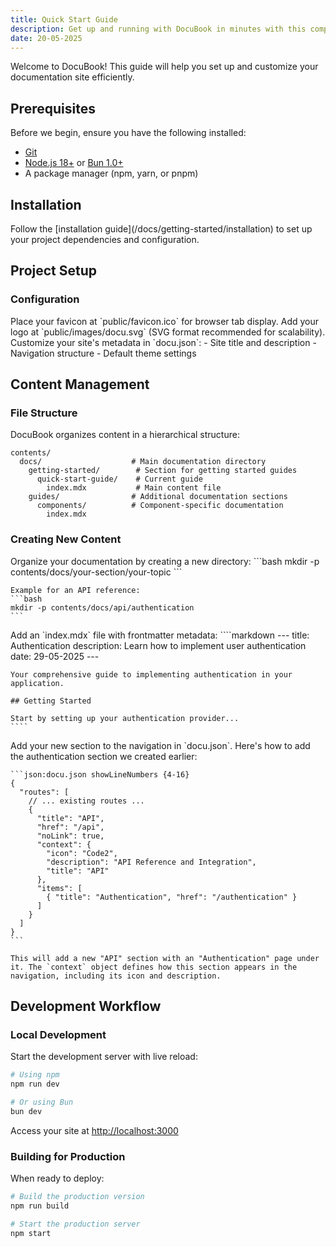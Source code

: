 ```yaml
---
title: Quick Start Guide
description: Get up and running with DocuBook in minutes with this comprehensive guide
date: 20-05-2025
---
```


Welcome to DocuBook! This guide will help you set up and customize your documentation site efficiently.

## Prerequisites

Before we begin, ensure you have the following installed:

- [Git](https://git-scm.com/)
- [Node.js 18+](https://nodejs.org/) or [Bun 1.0+](https://bun.sh/)
- A package manager (npm, yarn, or pnpm)

## Installation

<Note type="note" title="Initial Setup">
  Follow the [installation guide](/docs/getting-started/installation) to set up your project dependencies and configuration.
</Note>

## Project Setup

### Configuration

<Stepper>
  <StepperItem title="Add Favicon">
    Place your favicon at `public/favicon.ico` for browser tab display.
  </StepperItem>
  <StepperItem title="Add Logo">
    Add your logo at `public/images/docu.svg` (SVG format recommended for scalability).
  </StepperItem>
  <StepperItem title="Update Site Information">
    Customize your site's metadata in `docu.json`:
    - Site title and description
    - Navigation structure
    - Default theme settings
  </StepperItem>
</Stepper>

## Content Management

### File Structure

DocuBook organizes content in a hierarchical structure:

```plaintext
contents/
  docs/                    # Main documentation directory
    getting-started/        # Section for getting started guides
      quick-start-guide/    # Current guide
        index.mdx           # Main content file
    guides/                # Additional documentation sections
      components/          # Component-specific documentation
        index.mdx
```

### Creating New Content

<Stepper>
  <StepperItem title="1. Create Content Directory">
    Organize your documentation by creating a new directory:
    ```bash
    mkdir -p contents/docs/your-section/your-topic
    ```

    Example for an API reference:
    ```bash
    mkdir -p contents/docs/api/authentication
    ```
  </StepperItem>

  <StepperItem title="2. Create MDX Content">
    Add an `index.mdx` file with frontmatter metadata:
    ````markdown
    ---
    title: Authentication
    description: Learn how to implement user authentication
    date: 29-05-2025
    ---

    Your comprehensive guide to implementing authentication in your application.

    ## Getting Started

    Start by setting up your authentication provider...
    ````
  </StepperItem>

  <StepperItem title="3. Update Navigation">
    Add your new section to the navigation in `docu.json`. Here's how to add the authentication section we created earlier:

    ```json:docu.json showLineNumbers {4-16}
    {
      "routes": [
        // ... existing routes ...
        {
          "title": "API",
          "href": "/api",
          "noLink": true,
          "context": {
            "icon": "Code2",
            "description": "API Reference and Integration",
            "title": "API"
          },
          "items": [
            { "title": "Authentication", "href": "/authentication" }
          ]
        }
      ]
    }
    ```

    This will add a new "API" section with an "Authentication" page under it. The `context` object defines how this section appears in the navigation, including its icon and description.
  </StepperItem>
</Stepper>

## Development Workflow

### Local Development

Start the development server with live reload:

```bash
# Using npm
npm run dev

# Or using Bun
bun dev
```

Access your site at [http://localhost:3000](http://localhost:3000)

### Building for Production

When ready to deploy:

```bash
# Build the production version
npm run build

# Start the production server
npm start
```
